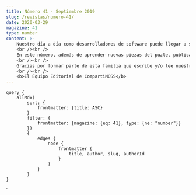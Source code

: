 ```yaml
---
title: Número 41 - Septiembre 2019
slug: /revistas/numero-41/
date: 2020-03-29
magazine: 41
type: number
content: >-
    Nuestro día a día como desarrolladores de software puede llegar a ser bastante complejo, no sólo nos ponemos a tirar líneas de código, si no que tenemos que añadir diversas piezas de un puzle que forma la aplicación. Piezas tan diversas como Microsoft Graph Toolkit, Azure Functions, React Hooks, etc. Nuestros autores lo saben, y es por esto por lo que nos escriben las pinceladas precisas y necesarias para conocer estos componentes y darles un buen uso en nuestras aplicaciones.
    <br /><br />
    En este número, además de aprender nuevas piezas del puzle, publicamos un artículo sobre la computadora de guiado de las misiones Apolo, y como con tan poca potencia de cálculo fueron capaces de lanzar al espacio naves tripuladas. Haced el cálculo de la potencia que tenéis disponible en vuestros ordenares o en Azure y preguntaros, ¿podemos hacer software que cambie el mundo? Desde esta revista creemos que sí, y esperamos que nuestros artículos sirvan de inspiración para que desarrollemos software para un mundo mejor.
    <br /><br />
    Gracias por formar parte de esta familia que escribe y/o lee nuestros artículos, que nos ayuda a difundir la tecnología relacionado con Microsoft para compartir el conocimiento con el objetivo de hacer mejor nuestro día a día.
    <br /><br />
    <b>El Equipo Editorial de CompartiMOSS​​​​​​​​</b>
---
```



<NumberHeader frontmatter={props.pageContext.frontmatter} />


<ViewArticles articles={props.data.allMdx} title="Índice" />

<ViewPartners />

    query {
        allMdx(    
            sort: {
                frontmatter: {title: ASC}
            }
            filter: {
                frontmatter: {magazine: {eq: 41}, type: {ne: "number"}}
            }) 
            {
                edges {
                    node {
                        frontmatter {
                            title, author, slug, authorId
                        }      
                    }
                }
            }
    }
`
